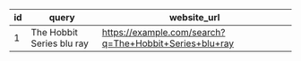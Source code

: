 | id  | query                     | website_url                                            |
| --- | ------------------------- | ------------------------------------------------------ |
| 1   | The Hobbit Series blu ray | https://example.com/search?q=The+Hobbit+Series+blu+ray |

